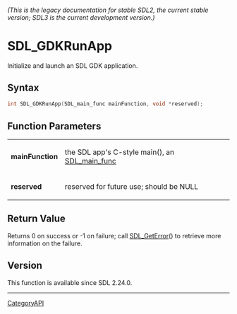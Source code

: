 ====== (This is the legacy documentation for stable SDL2, the current stable version; SDL3 is the current development version.) ======
= SDL_GDKRunApp =

Initialize and launch an SDL GDK application.

== Syntax ==

<syntaxhighlight lang='c'>
int SDL_GDKRunApp(SDL_main_func mainFunction, void *reserved);
</syntaxhighlight>

== Function Parameters ==

{|
|'''mainFunction'''
|the SDL app's C-style main(), an [[SDL_main_func]]
|-
|'''reserved'''
|reserved for future use; should be NULL
|}

== Return Value ==

Returns 0 on success or -1 on failure; call [[SDL_GetError]]() to retrieve
more information on the failure.

== Version ==

This function is available since SDL 2.24.0.

----
[[CategoryAPI]]


